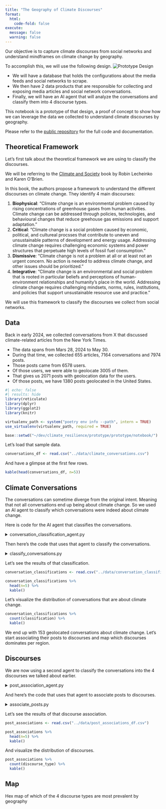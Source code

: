 ```yaml
---
title: "The Geography of Climate Discourses"
format: 
  html:
    code-fold: false
execute:
  message: false
  warning: false
---
```


Our objective is to capture climate discourses from social networks and understand mindframes on climate change by geography.

To accomplish this, we will use the following design.
![Prototype Design](images/prototype_design.png)

- We will have a database that holds the configurations about the media feeds and social networks to scrape.
- We then have 2 data products that are responsible for collecting and exposing media articles and social network conversations.
- Finally, we will have an AI agent that will analyze the conversations and classify them into 4 discourse types.

This notebook is a prototype of that design, a proof of concept to show how we can leverage the data we collected to understand climate discourses by geography.

Please refer to the [public repository](https://github.com/republicofdata-io/climate_resilience) for the full code and documentation.

## Theoretical Framework
Let's first talk about the theoretical framework we are using to classify the discourses.

We will be referring to the [Climate and Society](https://www.amazon.com/Climate-Society-Transforming-Future-Leichenko/dp/0745684394) book by Robin Lecheinko and Karen O’Brien.

In this book, the authors propose a framework to understand the different discourses on climate change. They identify 4 main discourses:

1. **Biophysical**: "Climate change is an environmental problem caused by rising concentrations of greenhouse gases from human activities. Climate change can be addressed through policies, technologies, and behavioural changes that reduce greehouse gas emissions and support adaptation."
2. **Critical**: "Climate change is a social problem caused by economic, political, and cultureal procsses that contribute to uneven and unsustainable patterns of development and energy usage. Addressing climate change requires challenging economic systems and power structures that perpetuate high levels of fossil fuel consumption."
3. **Dismissive**: "Climate change is not a problem at all or at least not an urgent concern. No action is needed to address climate change, and other issues should be prioritized."
4. **Integrative**: "Climate change is an environmental and social problem that is rooted in particular beliefs and perceptions of human-environment relationships and humanity's place in the world. Addressing climate change requires challenging mindsets, norms, rules, institutions, and policies that support unsustainable resource use and practice."

We will use this framework to classify the discourses we collect from social networks.

## Data
Back in early 2024, we collected conversations from X that discussed climate-related articles from the New York Times.

- The data spans from Mars 28, 2024 to May 30.
- During that time, we collected 655 articles, 7164 conversations and 7974 posts.
- Those posts came from 6578 users.
- Of those users, we were able to geolocate 3005 of them.
- That gives us 2071 posts with geolocation data for the users.
- Of those posts, we have 1380 posts geolocated in the United States.

```r
#| echo: false
#| results: hide
library(reticulate)
library(dplyr)
library(ggplot2)
library(knitr)

virtualenv_path <- system("poetry env info --path", intern = TRUE)
use_virtualenv(virtualenv_path, required = TRUE)

base::setwd("~/dev/climate_resilience/prototype/prototype/notebook/")
```

Let's load that sample data.

```r
conversations_df <- read.csv("../data/climate_conversations.csv")
```

And have a glimpse at the first few rows.
```r
kable(head(conversations_df, n=5))
```

## Climate Conversations
The conversations can sometime diverge from the original intent. Meaning that not all conversations end up being about climate change. So we used an AI agent to classify which conversations were indeed about climate change.

Here is code for the AI agent that classifies the conversations.

<details>
<summary>conversation_classification_agent.py</summary>
```python
from langchain_core.output_parsers import PydanticOutputParser
from langchain_core.prompts import ChatPromptTemplate
from langchain_core.pydantic_v1 import BaseModel, Field
from langchain_openai import ChatOpenAI
from langsmith import traceable


class ConversationClassification(BaseModel):
    """Classify if a conversation is about climate change"""

    conversation_id: str = Field(description="A conversation's id")
    classification: bool = Field(
        description="Whether the conversation is about climate change"
    )


# Agent to classify conversations as about climate change or not
@traceable
def initiate_conversation_classification_agent():
    # Components
    model = ChatOpenAI(model="gpt-4o-mini")
    structured_model = model.with_structured_output(ConversationClassification)

    prompt_template = ChatPromptTemplate.from_messages(
        [
            (
                "human",
                "Classify whether  this conversation is about climate change or not: {conversation_posts_json}",
            ),
        ]
    )

    # Task
    chain = prompt_template | structured_model
    return chain
```
</details>

Then here's the code that uses that agent to classify the conversations.

<details>
<summary>classify_conversations.py</summary>
```python
import json

import pandas as pd

from prototype.conversation_classification_agent import (
    initiate_conversation_classification_agent,
)
from prototype.utils import get_conversations

conversations_df = get_conversations()

# Classify conversations as about climate change or not
conversation_classifications_df = pd.DataFrame(
    columns=["conversation_id", "classification"]
)
conversation_classification_agent = initiate_conversation_classification_agent()

# Iterate over all conversations and classify them
for _, conversation_df in conversations_df.iterrows():
    conversation_dict = conversation_df.to_dict()
    conversation_json = json.dumps(conversation_dict)

    conversation_classifications_output = conversation_classification_agent.invoke(
        {"conversation_posts_json": conversation_json}
    )
    new_classification = pd.DataFrame([conversation_classifications_output.dict()])
    conversation_classifications_df = pd.concat(
        [conversation_classifications_df, new_classification], ignore_index=True
    )

# Save classified conversations to a new csv file
conversation_classifications_df.to_csv(
    "data/conversation_classifications.csv", index=False
)
```
</details>

Let's see the results of that classification.

```r
conversation_classifications <- read.csv("../data/conversation_classifications.csv")

conversation_classifications %>%
  head(n=5) %>%
  kable()
```

Let's visualize the distribution of conversations that are about climate change.

```r
conversation_classifications %>%
  count(classification) %>%
  kable()
```

We end up with 153 geolocated conversations about climate change. Let's start associating their posts to discourses and map which discourses dominates per region.

## Discourses
We are now using a second agent to classify the conversations into the 4 discourses we talked about earlier.

<details>
<summary>post_association_agent.py</summary>
```python
from typing import List

from langchain_core.output_parsers import PydanticOutputParser
from langchain_core.prompts import ChatPromptTemplate
from langchain_core.pydantic_v1 import BaseModel, Field
from langchain_openai import ChatOpenAI
from langsmith import traceable


# Define classes for LLM task output
class PostAssociation(BaseModel):
    """Association between post and narrative"""

    post_id: str = Field(description="A post's id")
    text: str = Field(description="A post's text")
    discourse: str = Field(description="The associated discourse's label")


class PostAssociations(BaseModel):
    """List of associations between posts and narratives"""

    post_associations: List[PostAssociation]


# Agent to classify posts to discourses
@traceable
def initiate_post_association_agent():
    # Components
    model = ChatOpenAI(model="gpt-4o")
    parser = PydanticOutputParser(pydantic_object=PostAssociations)

    # Prompt
    system_template = """
    # IDENTITY and PURPOSE 
    You are an expert at associating discourse types to social network posts.

    # STEPS
    1. Ingest the first json object which has all the posts from a social network conversation on climate change.
    2. Consider the discourse type definitions provided below.
    3. Take your time to process all those entries.
    4. Parse all posts and associate the most appropriate discourse type to each individual post.
    5. It's important that if no discourse is relevant, the post should be classified as N/A.
    5. Each association should have the post's text and the discourse's label.

    # DISCOURSE TYPES
    1. Biophysical: "Climate change is an environmental problem caused by rising concentrations of greenhouse gases from human activities. Climate change can be addressed through policies, technologies, and behavioural changes that reduce greehouse gas emissions and support adaptation."
    2. Critical: "Climate change is a social problem caused by economic, political, and cultureal procsses that contribute to uneven and unsustainable patterns of development and energy usage. Addressing climate change requires challenging economic systems and power structures that perpetuate high levels of fossil fuel consumption."
    3. Dismissive: "Climate change is not a problem at all or at least not an urgent concern. No action is needed to address climate change, and other issues should be prioritized."
    4. Integrative: "Climate change is an environmental and social problem that is rooted in particular beliefs and perceptions of human-environment relationships and humanity's place in the world. Addressing climate change requires challenging mindsets, norms, rules, institutions, and policies that support unsustainable resource use and practice."
    5. N/A: "No discourse is relevant to this post."

    # OUTPUT INSTRUCTIONS
    {format_instructions}
    """

    prompt_template = ChatPromptTemplate.from_messages(
        [
            ("system", system_template),
            (
                "human",
                "Here's a json object which has all the posts from a social network conversation on climate change: {conversation_posts_json}",
            ),
        ]
    ).partial(format_instructions=parser.get_format_instructions())

    # Task
    chain = prompt_template | model | parser
    return chain
```
</details>

And here's the code that uses that agent to associate posts to discourses.

<details>
<summary>associate_posts.py</summary>
```python
import json

import pandas as pd

from prototype.post_association_agent import initiate_post_association_agent
from prototype.utils import get_conversations

conversations_df = get_conversations()
classifications_df = pd.read_csv("data/conversation_classifications.csv")

# Filter conversations classified as about climate change
climate_change_conversations_df = conversations_df[
    conversations_df["conversation_id"].isin(
        classifications_df[classifications_df["classification"] == True][
            "conversation_id"
        ]
    )
]

# # Associate posts with a discourse type
post_associations_df = pd.DataFrame(columns=["post_id", "discourse_type"])
post_association_agent = initiate_post_association_agent()

# Iterate over all conversations and classify them
for _, conversation_df in climate_change_conversations_df.iterrows():
    conversation_dict = conversation_df.to_dict()
    conversation_json = json.dumps(conversation_dict)

    try:
        post_associations_output = post_association_agent.invoke(
            {"conversation_posts_json": conversation_json}
        )

        for association in post_associations_output.post_associations:
            new_row = {
                "post_id": association.post_id,
                "discourse_type": association.discourse,
            }
            post_associations_df = pd.concat(
                [post_associations_df, pd.DataFrame([new_row])], ignore_index=True
            )
    except Exception as e:
        print(
            f"Failed to associate posts in conversation {conversation_df['conversation_id']}"
        )
        print(e)

# Save classified conversations to a new csv file
post_associations_df.to_csv("data/post_associations_df.csv", index=False)
```
</details>

Let's see the results of that discourse association.

```r
post_associations <- read.csv("../data/post_associations_df.csv")

post_associations %>%
  head(n=5) %>%
  kable()
```

And visualize the distribution of discourses.

```r
post_associations %>%
  count(discourse_type) %>%
  kable()
```

## Map
Hex map of which of the 4 discourse types are most prevalent by geography
